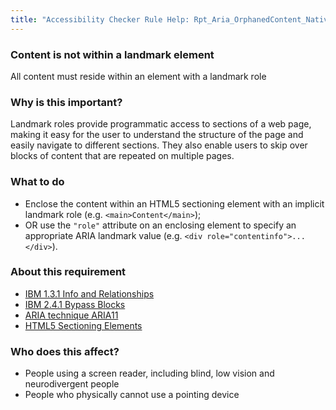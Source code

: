 ```yaml
---
title: "Accessibility Checker Rule Help: Rpt_Aria_OrphanedContent_Native_Host_Sematics"
---
```


<div className="toolHelp">
<Row>
<Column colLg={16} colMd={8} colSm={4} className="toolHead">

### Content is not within a landmark element

<div id="locLevel"></div>

All content must reside within an element with a landmark role

</Column>
</Row>
<Row>
<Column colLg={11} colMd={5} colSm={4} className="toolMain">

### Why is this important?

Landmark roles provide programmatic access to sections of a web page, making it easy for the user to understand the structure of the page and easily navigate to different sections. They also enable users to skip over blocks of content that are repeated on multiple pages.

<div id="locSnippet"></div>

### What to do

* Enclose the content within an HTML5 sectioning element with an implicit landmark role (e.g. `<main>Content</main>`);
* OR use the `"role"` attribute on an enclosing element to specify an appropriate ARIA landmark value (e.g. `<div role="contentinfo">...</div>`).

</Column>
<Column colLg={5} colMd={3} colSm={4} className="toolLeft">

### About this requirement

* [IBM 1.3.1 Info and Relationships](https://www.ibm.com/able/requirements/requirements/#1_3_1)
* [IBM 2.4.1 Bypass Blocks](https://www.ibm.com/able/requirements/requirements/#2_4_1)
* [ARIA technique ARIA11](https://www.w3.org/WAI/WCAG21/Techniques/aria/ARIA11)
* [HTML5 Sectioning Elements](https://w3c.github.io/aria-practices/examples/landmarks/HTML5.html)

### Who does this affect?

* People using a screen reader, including blind, low vision and neurodivergent people
* People who physically cannot use a pointing device

</Column>
</Row>
</div>

